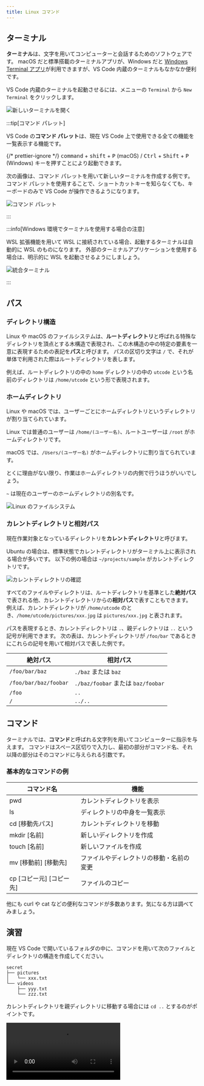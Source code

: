 ```yaml
---
title: Linux コマンド
---
```



## ターミナル

**ターミナル**は、文字を用いてコンピューターと会話するためのソフトウェアです。
macOS だと標準搭載のターミナルアプリが、Windows だと [Windows Terminal アプリ](https://apps.microsoft.com/store/detail/windows-terminal/9N0DX20HK701)が利用できますが、VS Code 内蔵のターミナルもなかなか便利です。

VS Code 内蔵のターミナルを起動させるには、メニューの `Terminal` から `New Terminal` をクリックします。

![新しいターミナルを開く](./open-new-terminal.png)

:::tip[コマンド パレット]

VS Code の**コマンド パレット**は、現在 VS Code 上で使用できる全ての機能を一覧表示する機能です。

{/* prettier-ignore */}
<kbd>command</kbd> + <kbd>shift</kbd> + <kbd>P</kbd> (macOS) / <kbd>Ctrl</kbd> + <kbd>Shift</kbd> + <kbd>P</kbd> (Windows) キーを押すことにより起動できます。

次の画像は、コマンド パレットを用いて新しいターミナルを作成する例です。
コマンド パレットを使用することで、ショートカットキーを知らなくても、キーボードのみで VS Code が操作できるようになります。

![コマンド パレット](./command-palette.png)

:::

:::info[Windows 環境でターミナルを使用する場合の注意]

WSL 拡張機能を用いて WSL に接続されている場合、起動するターミナルは自動的に WSL のものになります。
外部のターミナルアプリケーションを使用する場合は、明示的に WSL を起動させるようにしましょう。

![統合ターミナル](./wsl-integrated-terminal.png)

:::

## パス

### ディレクトリ構造

Linux や macOS のファイルシステムは、**ルートディレクトリ**と呼ばれる特殊なディレクトリを頂点とする木構造で表現され、この木構造の中の特定の要素を一意に表現するための表記を**パス**と呼びます。
パスの区切り文字は `/` で、それが単体で利用された際はルートディレクトリを表します。

例えば、ルートディレクトリの中の `home` ディレクトリの中の `utcode` という名前のディレクトリは `/home/utcode` という形で表現されます。

### ホームディレクトリ

Linux や macOS では、ユーザーごとにホームディレクトリというディレクトリが割り当てられています。

Linux では普通のユーザーは `/home/(ユーザー名)`、ルートユーザーは `/root` がホームディレクトリです。

macOS では、`/Users/(ユーザー名)` がホームディレクトリに割り当てられています。

とくに理由がない限り、作業はホームディレクトリの内側で行うほうがいいでしょう。

`~` は現在のユーザーのホームディレクトリの別名です。

![Linux のファイルシステム](./linux-file-system.png)

### カレントディレクトリと相対パス

現在作業対象となっているディレクトリを**カレントディレクトリ**と呼びます。

Ubuntu の場合は、標準状態でカレントディレクトリがターミナル上に表示される場合が多いです。
以下の例の場合は `~/projects/sample` がカレントディレクトリです。

![カレントディレクトリの確認](./check-current-directory.png)

すべてのファイルやディレクトリは、ルートディレクトリを基準とした**絶対パス**で表される他、カレントディレクトリからの**相対パス**で表すこともできます。
例えば、カレントディレクトリが `/home/utcode` のとき、`/home/utcode/pictures/xxx.jpg` は `pictures/xxx.jpg` と表されます。

パスを表現するとき、カレントディレクトリは `.`、親ディレクトリは `..` という記号が利用できます。
次の表は、カレントディレクトリが `/foo/bar` であるときにこれらの記号を用いて相対パスで表した例です。

| 絶対パス              | 相対パス                           |
| --------------------- | ---------------------------------- |
| `/foo/bar/baz`        | `./baz` または `baz`               |
| `/foo/bar/baz/foobar` | `./baz/foobar` または `baz/foobar` |
| `/foo`                | `..`                               |
| `/`                   | `../..`                            |

## コマンド

ターミナルでは、**コマンド**と呼ばれる文字列を用いてコンピューターに指示を与えます。
コマンドはスペース区切りで入力し、最初の部分がコマンド名、それ以降の部分はそのコマンドに与えられる引数です。

### 基本的なコマンドの例

| コマンド名               | 機能                                     |
| ------------------------ | ---------------------------------------- |
| pwd                      | カレントディレクトリを表示               |
| ls                       | ディレクトリの中身を一覧表示             |
| cd [移動先パス]          | カレントディレクトリを移動               |
| mkdir [名前]             | 新しいディレクトリを作成                 |
| touch [名前]             | 新しいファイルを作成                     |
| mv [移動前] [移動先]     | ファイルやディレクトリの移動・名前の変更 |
| cp [コピー元] [コピー先] | ファイルのコピー                         |

他にも curl や cat などの便利なコマンドが多数あります。気になる方は調べてみましょう。

## 演習

現在 VS Code で開いているフォルダの中に、コマンドを用いて次のファイルとディレクトリの構造を作成してください。

```plain
secret
├── pictures
│   └── xxx.txt
└── videos
    ├── yyy.txt
    └── zzz.txt
```

<Answer>

カレントディレクトリを親ディレクトリに移動する場合には `cd ..` とするのがポイントです。

<video src={commandsAnswerVideo} controls />

</Answer>
